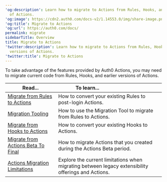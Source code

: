 ---
'og:description': Learn how to migrate to Actions from Rules, Hooks, and earlier versions
  of Actions.
'og:image': https://cdn2.auth0.com/docs-v2/1.14553.0/img/share-image.png
'og:title': Migrate to Actions
'og:url': https://auth0.com/docs/
permalink: migrate
sidebarTitle: Overview
title: Migrate to Actions
'twitter:description': Learn how to migrate to Actions from Rules, Hooks, and earlier
  versions of Actions.
'twitter:title': Migrate to Actions
---
To take advantage of the features provided by Auth0 Actions, you may need to migrate current code from Rules, Hooks, and earlier versions of Actions.

<table class="table"><thead>
<tr>
<th><strong>Read...</strong></th>
<th><strong>To learn...</strong>                                </th>
</tr>
</thead>
<tbody>
<tr>
<td><a href="/docs/customize/actions/migrate/migrate-from-rules-to-actions">Migrate from Rules to Actions</a></td>
<td>How to convert your existing Rules to post-login Actions.</td>
</tr>
<tr>
<td><a href="/docs/customize/actions/migrate/migrate-a-rule-to-an-action">Migration Tooling</a></td>
<td>How to use the Migration Tool to migrate from Rules to Actions.</td>
</tr>
<tr>
<td><a href="/docs/customize/actions/migrate/migrate-from-hooks-to-actions">Migrate from Hooks to Actions</a></td>
<td>How to convert your existing Hooks to Actions.</td>
</tr>
<tr>
<td><a href="/docs/customize/actions/migrate/migrate-from-actions-beta-to-final">Migrate from Actions Beta To Final</a></td>
<td>How to migrate Actions that you created during the Actions Beta period.</td>
</tr>
<tr>
<td><a href="/docs/customize/actions/migrate/actions-migration-limitations">Actions Migration Limitations</a></td>
<td>Explore the current limitations when migrating between legacy extensibility offerings and Actions.</td>
</tr>
</tbody>
</table>